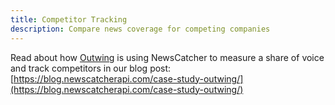 ```yaml
---
title: Competitor Tracking
description: Compare news coverage for competing companies
---
```


Read about how [Outwing](https://launchsquad.com/outwing) is using NewsCatcher to measure a share of voice and track competitors in our blog post: [https://blog.newscatcherapi.com/case-study-outwing/](https://blog.newscatcherapi.com/case-study-outwing/)

